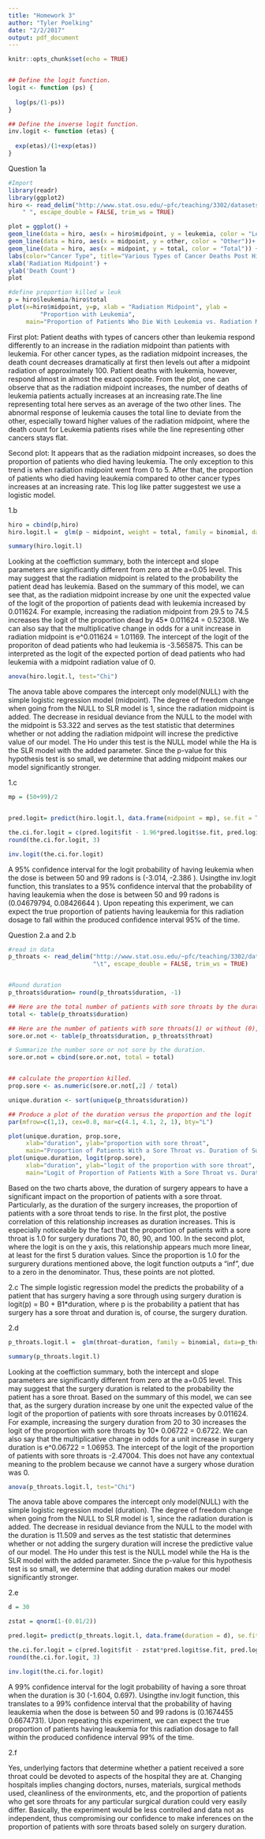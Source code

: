 ```yaml
---
title: "Homework 3"
author: "Tyler Poelking"
date: "2/2/2017"
output: pdf_document
---
```


```r
knitr::opts_chunk$set(echo = TRUE)


## Define the logit function.
logit <- function (ps) {
  
  log(ps/(1-ps))
}

## Define the inverse logit function.
inv.logit <- function (etas) {
  
  exp(etas)/(1+exp(etas))
}
```


Question 1a
```r
#Import
library(readr)
library(ggplot2)
hiro <- read_delim("http://www.stat.osu.edu/~pfc/teaching/3302/datasets/hiroshima.txt", 
    " ", escape_double = FALSE, trim_ws = TRUE)

plot = ggplot() + 
geom_line(data = hiro, aes(x = hiro$midpoint, y = leukemia, color = "Leukemia")) +
geom_line(data = hiro, aes(x = midpoint, y = other, color = "Other"))+
geom_line(data = hiro, aes(x = midpoint, y = total, color = "Total")) +
labs(color="Cancer Type", title="Various Types of Cancer Deaths Post Hiroshima vs Radiation Midpoint") +
xlab('Radiation Midpoint') +
ylab('Death Count')
plot

#define proportion killed w leuk
p = hiro$leukemia/hiro$total
plot(x=hiro$midpoint, y=p, xlab = "Radiation Midpoint", ylab =
         "Proportion with Leukemia", 
     main="Proportion of Patients Who Die With Leukemia vs. Radiation Midpoint" )

```
First plot: Patient deaths with types of cancers other than leukemia respond differently to an increase in the radiation midpoint than patients with leukemia. For other cancer types, as the radiation midpoint increases, the death count decreases dramatically at first then levels out after a midpoint radiation of approximately 100. Patient deaths with leukemia, however, respond almost in almost the exact opposite. From the plot, one can observe that as the radiation midpoint increases, the number of deaths of leukemia patients actually increases at an increasing rate.The line representing total here serves as an average of the two other lines. The abnormal response of leukemia causes the total line to deviate from the other, especially toward higher values of the radiation midpoint, where the death count for Leukemia patients rises while the line representing other cancers stays flat. 


Second plot: It appears that as the radiation midpoint increases, so does the proportion of patients who died having leukemia. The only exception to this trend is when radiation midpoint went from 0 to 5. After that, the proportion of patients who died having leaukemia compared to other cancer types increases at an increasing rate. This log like patter suggestest we use a logistic model. 

1.b
```r
hiro = cbind(p,hiro)
hiro.logit.l =  glm(p ~ midpoint, weight = total, family = binomial, data=hiro) 

summary(hiro.logit.l)
```
Looking at the coeffiction summary, both the intercept and slope parameters are significantly different from zero at the a=0.05 level. This may suggest that the radiation midpoint is related to the probability the patient dead has leukemia.  Based on the summary of this model, we can see that, as the radiation midpoint increase by one unit the expected value of the logit of the proportion of patients dead with leukemia increased by 0.011624. For example, increasing the radiation midpoint from 29.5 to 74.5 increases the logit of the proportion dead by 45* 0.011624 = 0.52308. We can also say that the multiplicative change in odds for a unit increase in radiation midpoint is e^0.011624 = 1.01169. The intercept of the logit of the proporiton of dead patients who had leukemia is -3.565875. This can be interpreted as the logit of the expected portion of dead patients who had leukemia with a midpoint radiation value of 0.


```r
anova(hiro.logit.l, test="Chi")
```
The anova table above compares the intercept only model(NULL) with the simple logistic regression model (midpoint). The degree of freedom change when going from the NULL to SLR model is 1, since the radiation midpoint is added. The decrease in residual deviance from the NULL to the model with the midpoint is 53.322 and serves as the test statistic that determines whether or not adding the radiation midpoint will increse the predictive value of our model. The Ho under this test is the NULL model while the Ha is the SLR model with the added parameter. Since the p-value for this hypothesis test is so small, we determine that adding midpoint makes our model significantly stronger. 

1.c
```r
mp = (50+99)/2


pred.logit= predict(hiro.logit.l, data.frame(midpoint = mp), se.fit = T)

the.ci.for.logit = c(pred.logit$fit - 1.96*pred.logit$se.fit, pred.logit$fit +1.96*pred.logit$se.fit)
round(the.ci.for.logit, 3)

inv.logit(the.ci.for.logit)
```
A 95% confidence interval for the logit probability of having leukemia when the dose is between 50 and 99 radons is (-3.014, -2.386 ). Usingthe inv.logit function, this translates to a 95% confidence interval that the probability of having leaukemia when the dose is between 50 and 99 radons is (0.04679794, 0.08426644 ). Upon repeating this experiment, we can expect the true proportion of patients having leaukemia for this radiation dosage to fall within the produced confidence interval 95% of the time. 
 
 Question 2.a and 2.b
```r

#read in data
p_throats <- read_delim("http://www.stat.osu.edu/~pfc/teaching/3302/datasets/throat.txt",
                        "\t", escape_double = FALSE, trim_ws = TRUE)


#Round duration
p_throats$duration= round(p_throats$duration, -1)

## Here are the total number of patients with sore throats by the duration
total <- table(p_throats$duration)

## Here are the number of patients with sore throats(1) or without (0), by duration
sore.or.not <- table(p_throats$duration, p_throats$throat)

# Summarize the number sore or not sore by the duration.
sore.or.not = cbind(sore.or.not, total = total)


## calculate the proportion killed.
prop.sore <- as.numeric(sore.or.not[,2] / total)

unique.duration <- sort(unique(p_throats$duration))

## Produce a plot of the duration versus the proportion and the logit
par(mfrow=c(1,1), cex=0.8, mar=c(4.1, 4.1, 2, 1), bty="L")

plot(unique.duration, prop.sore,
     xlab="duration", ylab="proportion with sore throat",
     main="Proportion of Patients With a Sore Throat vs. Duration of Surgery")
plot(unique.duration, logit(prop.sore),
     xlab="duration", ylab="logit of the proportion with sore throat",
     main="Logit of Proportion of Patients With a Sore Throat vs. Duration of Surgery")
```
Based on the two charts above, the duration of surgery appears to have a significant impact on the proportion of patients with a sore throat. Particularly, as the duration of the surgery increases, the proportion of patients with a sore throat tends to rise. In the first plot, the postive correlation of this relationship increases as duration increases. This is especially noticeable by the fact that the proportion of patients with a sore throat  is 1.0 for surgery durations 70, 80, 90, and 100. In the second plot, where the logit is on the y axis, this relationship appears much more linear, at least for the first 5 duration values. Since the proportion is 1.0 for the surgurery durations mentioned above, the logit function outputs a "inf", due to a zero in the denominator. Thus, these points are not plotted. 


2.c
The simple logistic regression model the predicts the probability of a patient that has surgery having a sore through using surgery duration is logit(p) = B0 + B1*duration, where p is the probability a patient that has surgery has a sore throat and duration is, of course, the surgery duration. 


2.d
```r

p_throats.logit.l =  glm(throat~duration, family = binomial, data=p_throats) 

summary(p_throats.logit.l)

```
Looking at the coeffiction summary, both the intercept and slope parameters are significantly different from zero at the a=0.05 level. This may suggest that the surgery duration is related to the probability the patient has a sore throat.  Based on the summary of this model, we can see that, as the surgery duration increase by one unit the expected value of the logit of the proportion of patients with sore throats increases by 0.011624. For example, increasing the surgery duration from 20 to 30 increases the logit of the proportion with sore throats by 10* 0.06722 = 0.6722. We can also say that the multiplicative change in odds for a unit increase in surgery duration is e^0.06722 = 1.06953. The intercept of the logit of the proportion of patients with sore throats is -2.47004. This does not have any contextual meaning to the problem because we cannot have a surgery whose duration was 0. 



```r
anova(p_throats.logit.l, test="Chi")
```
The anova table above compares the intercept only model(NULL) with the simple logistic regression model (duration). The degree of freedom change when going from the NULL to SLR model is 1, since the radiation duration is added. The decrease in residual deviance from the NULL to the model with the duration is 11.509 and serves as the test statistic that determines whether or not adding the surgery duration will increse the predictive value of our model. The Ho under this test is the NULL model while the Ha is the SLR model with the added parameter. Since the p-value for this hypothesis test is so small, we determine that adding duration makes our model significantly stronger.  


2.e
```r
d = 30

zstat = qnorm(1-(0.01/2))

pred.logit= predict(p_throats.logit.l, data.frame(duration = d), se.fit = T)

the.ci.for.logit = c(pred.logit$fit - zstat*pred.logit$se.fit, pred.logit$fit +zstat*pred.logit$se.fit)
round(the.ci.for.logit, 3)

inv.logit(the.ci.for.logit)
```
A 99% confidence interval for the logit probability of having a sore throat when the duration is 30 (-1.604, 0.697). Usingthe inv.logit function, this translates to a 99% confidence interval that the probability of having leaukemia when the dose is between 50 and 99 radons is (0.1674455 0.6674731). Upon repeating this experiment, we can expect the true proportion of patients having leaukemia for this radiation dosage to fall within the produced confidence interval 99% of the time. 



2.f

Yes, underlying factors that determine whether a patient received a sore throat could be devoted to aspects of the hospital they are at. Changing hospitals implies changing doctors, nurses, materials, surgical methods used, cleanliness of the environments, etc, and the proportion of patients who get sore throats for any particular surgical duration could very easily differ. Basically, the experiment would be less controlled and data not as independent, thus compromising our confidence to make inferences on the proportion of patients with sore throats based solely on surgery duration. 